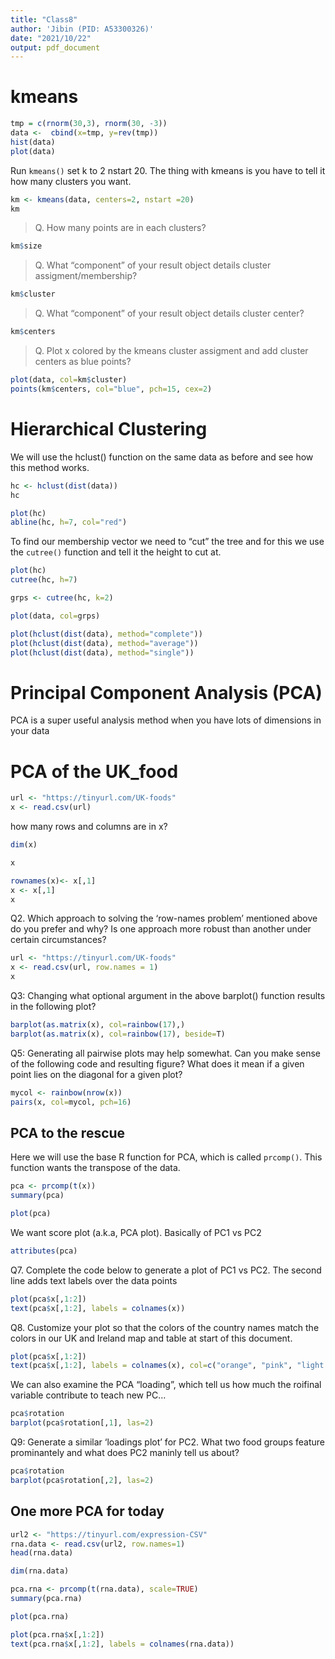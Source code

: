 ```yaml
---
title: "Class8"
author: 'Jibin (PID: A53300326)'
date: "2021/10/22"
output: pdf_document
---
```

# kmeans

```r
tmp = c(rnorm(30,3), rnorm(30, -3))
data <-  cbind(x=tmp, y=rev(tmp))
hist(data)
plot(data)
```

Run `kmeans()` set k to 2 nstart 20. The thing with kmeans is you have to tell it how many clusters you want.

```r
km <- kmeans(data, centers=2, nstart =20)
km
```

>Q. How many points are in each clusters?

```r
km$size
```
>Q. What "component" of your result object details cluster assigment/membership?

```r
km$cluster
```


>Q. What "component" of your result object details cluster center?

```r
km$centers
```


>Q. Plot x colored by the kmeans cluster assigment and add cluster centers as blue points?

```r
plot(data, col=km$cluster)
points(km$centers, col="blue", pch=15, cex=2)
```

# Hierarchical Clustering

We will use the hclust() function on the same data as before and see how this method works.

```r
hc <- hclust(dist(data))
hc
```

```r
plot(hc)
abline(hc, h=7, col="red")
```

To find our membership vector we need to "cut" the tree and for this we use the `cutree()` function and tell it the height to cut at.


```r
plot(hc)
cutree(hc, h=7)
```

```r
grps <- cutree(hc, k=2)
```

```r
plot(data, col=grps)
```

```r
plot(hclust(dist(data), method="complete"))
plot(hclust(dist(data), method="average"))
plot(hclust(dist(data), method="single"))
```


# Principal Component Analysis (PCA)

PCA is a super useful analysis method when you have lots of dimensions in your data

# PCA of the UK_food

```r
url <- "https://tinyurl.com/UK-foods"
x <- read.csv(url)
```

how many rows and columns are in x?

```r
dim(x)
```


```r
x
```

```r
rownames(x)<- x[,1]
x <- x[,1]
x
```

Q2. Which approach to solving the ‘row-names problem’ mentioned above do you prefer and why? Is one approach more robust than another under certain circumstances?

```r
url <- "https://tinyurl.com/UK-foods"
x <- read.csv(url, row.names = 1)
x
```

Q3: Changing what optional argument in the above barplot() function results in the following plot?

```r
barplot(as.matrix(x), col=rainbow(17),)
barplot(as.matrix(x), col=rainbow(17), beside=T)
```

Q5: Generating all pairwise plots may help somewhat. Can you make sense of the following code and resulting figure? What does it mean if a given point lies on the diagonal for a given plot?

```r
mycol <- rainbow(nrow(x))
pairs(x, col=mycol, pch=16)
```

## PCA to the rescue

Here we will use the base R function for PCA, which is called `prcomp()`. This function wants the transpose of the data.

```r
pca <- prcomp(t(x))
summary(pca)
```

```r
plot(pca)
```

We want score plot (a.k.a, PCA plot). Basically of PC1 vs PC2

```r
attributes(pca)
```

Q7. Complete the code below to generate a plot of PC1 vs PC2. The second line adds text labels over the data points

```r
plot(pca$x[,1:2])
text(pca$x[,1:2], labels = colnames(x))
```

Q8. Customize your plot so that the colors of the country names match the colors in our UK and Ireland map and table at start of this document.

```r
plot(pca$x[,1:2])
text(pca$x[,1:2], labels = colnames(x), col=c("orange", "pink", "light blue", "green"))
```


We can also examine the PCA "loading", which tell us how much the roifinal variable contribute to teach new PC...

```r
pca$rotation
barplot(pca$rotation[,1], las=2)
```
Q9: Generate a similar ‘loadings plot’ for PC2. What two food groups feature prominantely and what does PC2 maninly tell us about?

```r
pca$rotation
barplot(pca$rotation[,2], las=2)
```

## One more PCA for today

```r
url2 <- "https://tinyurl.com/expression-CSV"
rna.data <- read.csv(url2, row.names=1)
head(rna.data)
```

```r
dim(rna.data)
```

```r
pca.rna <- prcomp(t(rna.data), scale=TRUE)
summary(pca.rna)
```

```r
plot(pca.rna)
```

```r
plot(pca.rna$x[,1:2])
text(pca.rna$x[,1:2], labels = colnames(rna.data))
```

